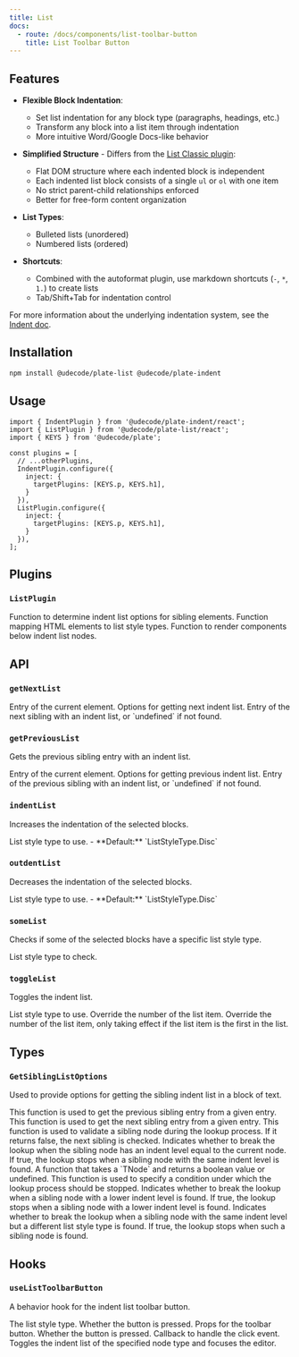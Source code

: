 ```yaml
---
title: List
docs:
  - route: /docs/components/list-toolbar-button
    title: List Toolbar Button
---
```


<ComponentPreview name="list-demo" />

<PackageInfo>

## Features

- **Flexible Block Indentation**:
  - Set list indentation for any block type (paragraphs, headings, etc.)
  - Transform any block into a list item through indentation
  - More intuitive Word/Google Docs-like behavior

- **Simplified Structure** - Differs from the [List Classic plugin](/docs/list-classic):
  - Flat DOM structure where each indented block is independent
  - Each indented list block consists of a single `ul` or `ol` with one item
  - No strict parent-child relationships enforced
  - Better for free-form content organization

- **List Types**:
  - Bulleted lists (unordered)
  - Numbered lists (ordered)

- **Shortcuts**:
  - Combined with the autoformat plugin, use markdown shortcuts (`-`, `*`, `1.`) to create lists
  - Tab/Shift+Tab for indentation control

For more information about the underlying indentation system, see the [Indent doc](/docs/indent).

</PackageInfo>

## Installation

```bash
npm install @udecode/plate-list @udecode/plate-indent
```

## Usage

```tsx
import { IndentPlugin } from '@udecode/plate-indent/react';
import { ListPlugin } from '@udecode/plate-list/react';
import { KEYS } from '@udecode/plate';

const plugins = [
  // ...otherPlugins,
  IndentPlugin.configure({
    inject: {
      targetPlugins: [KEYS.p, KEYS.h1],
    }
  }),
  ListPlugin.configure({
    inject: {
      targetPlugins: [KEYS.p, KEYS.h1],
    }
  }),
];
```

## Plugins

### `ListPlugin`

<API name="ListPlugin">
<APIOptions>
  <APIItem name="getSiblingListOptions" type="GetSiblingListOptions<TElement>" optional>
    Function to determine indent list options for sibling elements.
  </APIItem>
  <APIItem name="getListStyleType" type="(element: HTMLElement) => ListStyleType" optional>
    Function mapping HTML elements to list style types.
  </APIItem>
  <APIItem name="renderListBelowNodes" type="(editor: PlateEditor) => React.ReactNode" optional>
    Function to render components below indent list nodes.
  </APIItem>
</APIOptions>
</API>

## API

### `getNextList`

<API name="getNextList">
<APIParameters>
  <APIItem name="entry" type="ElementEntryOf">
    Entry of the current element.
  </APIItem>
  <APIItem name="options" type="Partial<GetSiblingListOptions>" optional>
    Options for getting next indent list.
  </APIItem>
</APIParameters>

<APIReturns type="NodeEntry | undefined">
  Entry of the next sibling with an indent list, or `undefined` if not found.
</APIReturns>
</API>

### `getPreviousList`

Gets the previous sibling entry with an indent list.

<API name="getPreviousList">
<APIParameters>
  <APIItem name="entry" type="ElementEntryOf">
    Entry of the current element.
  </APIItem>
  <APIItem name="options" type="Partial<GetSiblingListOptions>" optional>
    Options for getting previous indent list.
  </APIItem>
</APIParameters>

<APIReturns type="NodeEntry | undefined">
  Entry of the previous sibling with an indent list, or `undefined` if not found.
</APIReturns>
</API>

### `indentList`

Increases the indentation of the selected blocks.

<API name="indentList">
<APIOptions type="ListOptions">
  <APIItem name="listStyleType" type="ListStyleType | string" optional>
    List style type to use.
    - **Default:** `ListStyleType.Disc`
  </APIItem>
</APIOptions>
</API>

### `outdentList`

Decreases the indentation of the selected blocks.

<API name="outdentList">
<APIOptions type="ListOptions">
  <APIItem name="listStyleType" type="ListStyleType | string" optional>
    List style type to use.
    - **Default:** `ListStyleType.Disc`
  </APIItem>
</APIOptions>
</API>

### `someList`

Checks if some of the selected blocks have a specific list style type.

<API name="someList">
<APIParameters>
  <APIItem name="type" type="string | string[]">
    List style type to check.
  </APIItem>
</APIParameters>
</API>

### `toggleList`

Toggles the indent list.

<API name="toggleList">
<APIOptions type="ListOptions">
  <APIItem name="listStyleType" type="ListStyleType | string" optional>
    List style type to use.
  </APIItem>

  <APIItem name="listRestart" type="number" optional>
    Override the number of the list item.
  </APIItem>

  <APIItem name="listRestartPolite" type="number" optional>
    Override the number of the list item, only taking effect if the list item is the first in the list.
  </APIItem>
</APIOptions>
</API>

## Types

### `GetSiblingListOptions`

Used to provide options for getting the sibling indent list in a block of text.

<API name="GetSiblingListOptions">
<APIOptions>
  <APIItem name="getPreviousEntry" type="function">
    This function is used to get the previous sibling entry from a given entry.
  </APIItem>
  <APIItem name="getNextEntry" type="function">
    This function is used to get the next sibling entry from a given entry.
  </APIItem>
  <APIItem name="query" type="function">
    This function is used to validate a sibling node during the lookup process.
    If it returns false, the next sibling is checked.
  </APIItem>
  <APIItem name="eqIndent" type="boolean">
    Indicates whether to break the lookup when the sibling node has an indent
    level equal to the current node. If true, the lookup stops when a sibling
    node with the same indent level is found.
  </APIItem>
  <APIItem name="breakQuery" type="(node: TNode) => boolean | undefined">
    A function that takes a `TNode` and returns a boolean value or undefined.
    This function is used to specify a condition under which the lookup process
    should be stopped.
  </APIItem>
  <APIItem name="breakOnLowerIndent" type="boolean">
    Indicates whether to break the lookup when a sibling node with a lower
    indent level is found. If true, the lookup stops when a sibling node with a
    lower indent level is found.
  </APIItem>
  <APIItem name="breakOnEqIndentNeqListStyleType" type="boolean">
    Indicates whether to break the lookup when a sibling node with the same
    indent level but a different list style type is found. If true, the lookup
    stops when such a sibling node is found.
  </APIItem>
</APIOptions>
</API>

## Hooks

### `useListToolbarButton`

A behavior hook for the indent list toolbar button.

<API name="useListToolbarButton">
<APIState>
  <APIItem name="nodeType" type="string">
    The list style type.
  </APIItem>
  <APIItem name="pressed" type="boolean">
    Whether the button is pressed.
  </APIItem>
</APIState>

<APIReturns type="object">
  <APIItem name="props" type="object">
    Props for the toolbar button.
     <APISubList>
      <APISubListItem parent="props" name="pressed" type="boolean">
        Whether the button is pressed.
      </APISubListItem>
      <APISubListItem parent="props" name="onClick" type="function">
        Callback to handle the click event. Toggles the indent list of the specified node type and focuses the editor.
      </APISubListItem>
    </APISubList>
  </APIItem>
</APIReturns>
</API>

